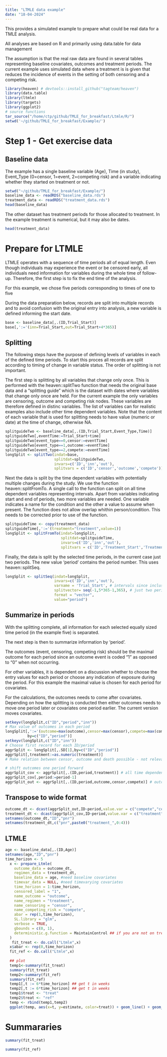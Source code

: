 ```yaml
---
title: "LTMLE data example"
date: "18-04-2024"
---
```


This provides a simulated example to prepare what could be real data for a TMLE analysis.

All analyses are based on R and primarily using data.table for data management

The assumption is that the real raw data are found in several tables representing baseline covariates, outcomes and treatment periods. The current example uses simulated data where a treatment is is given that reduces the incidence of events in the setting of both censoring and a competing risk.


```r
library(heaven) # devtools::install_github("tagteam/heaven")
library(data.table)
library(ltmle)
library(targets)
library(ggplot2)
# source functions
tar_source("/home/ctp/github/TMLE_for_breakfast/Ltmle/R/")
setwd('~/github/TMLE_for_breakfast/Example/')
```
# Step 1 - Get exercise data

## Baseline data
The example has a single baseline variable (Age), Time (in study), Event_Type (0=censor, 1=event, 2=competing risk) and a variable indicating whether they started on treatment or not.

```r
setwd("~/github/TMLE_for_breakfast/Example/")
baseline_data <- readRDS("baseline_data.rds")
treatment_data <- readRDS("treatment_data.rds")
head(baseline_data)
```
The other dataset has treatment periods for those allocated to treatment. In the example treatment is numerical, but it may also be dates.
```r
head(treatment_data)
```
# Prepare for LTMLE
LTMLE operates with a sequence of time periods all of equal length. Even though 
individuals may experience the event or be censored early, all individuals need
information for variables during the whole time of follow-up. Therefore, the first
step is to fix the end time of the analysis. 

For this example, we chose five periods corresponding to times of one to five

During the data preparation below, records are split into multiple records and 
to avoid confusion with the original entry into analysis, a new variable is 
defined informing the start date.

```r
base <- baseline_data[,.(ID,Trial_Start)]
base[,':='(inn=Trial_Start,out=Trial_Start+4*365)]
```
## Splitting
The following steps have the purpose of defining levels of variables in each of 
the defined time periods. To start this proces all records are split according 
to timing of change in variable status. The order of splitting is not important.

The first step is splitting by all variables that change only once. 
This is performed with the heaven::splitTwo function that needs the original 
base data and a "splitting guide" which is the dataset with dates where variables
that change only once are held.  For the current example the only variables are censoring, outcome and competing risk nodes.  These variables are therefore defined in distinc variables. The list of variables can for realistic examples also include other time dependent variables.  Note that the content of each variable that is used for splitting needs to have value (numeric or date) at the time of change, otherwise NA.

```r
splitguideTwo <- baseline_data[,.(ID,Trial_Start,Event_Type,Time)]
splitguideTwo[,eventTime:=Trial_Start+time]
splitguideTwo[event_type==0,censor:=eventTime]
splitguideTwo[event_type==1,outcome:=eventTime]
splitguideTwo[event_type==2,compete:=eventTime]
longSplit <- splitTwo(indat=base,
                      splitdat=splitguideTwo,
                      invars=c('ID','inn','out'),
                      splitvars = c('ID','censor','outcome','compete'))
```

Next the data is split by the time dependent variables with potentially multiple
changes during the study. We use the function heaven::splitFromTo. A single call to the function can split on all time dependent variables representing intervals. Apart from variables indicating start and end of periods, two more variables are needed. One variable indicates a name for the condition and the other a value to assume when present. The function does not allow overlap whithin person/condition. This needs to be corrected prior to use of the function.

```r
splitguideTime <- copy(treatment_data)
splitguideTime[,':='(treatment="treatment",value=1)]
longSplit <- splitFromTo(indat=longSplit,
                         splitdat=splitguideTime,
                         invars=c('ID','inn','out'),
                         splitvars = c('ID','Treatment_Start','Treatment_End','value','treatment'))

```

Finally, the data is split by the selected time periods, in the current case
just two periods. The new value 'period' contains the period number. This uses
heaven::splitSeq.

```r
longSplit <- splitSeq(indat=longSplit,
                      invars=c('ID','inn','out'),
                      varname = 'Trial_Start', # intervals since inclusion in study
                      splitvector= seq(-1,5*365-1,365), # just two periods for the example
                      format = "vector",
                      value="period")
```
## Summarize in periods
With the splitting complete, all information for each selected equally sized time period 
(in the example five) is separated.

The next step is then to summarize information by 'period'. 

The outcomes (event, censoring, competing risk) should be the maximal outcome for each period since an outcome event is coded "1" as opposed to "0" when not occurring.  

For other variables, it is dependent on a discussion whether to choose the entry values
for each period or choose any indication of exposure during the period. For this
example the maximal value is chosen for each period for covariates. 

For the calculations, the outcomes needs to come after covariates. Depending on how the splitting is conducted then either outcomes needs to move one period later or covariates one period earlier.  The current version moves covariates.

```r
setkeyv(longSplit,c("ID","period","inn"))
# Max value of outcomes in each period
longSplit[,':='(outcome=max(outcome),censor=max(censor),compete=max(compete)),
          by=c("ID","period")] 
setkeyv(longSplit,c("ID","inn"))
# Choose first record for each ID/period
aggrSplit <- longSplit[,.SD[1],by=c("ID","period")]
aggrSplit[,treatment:=as.numeric(treatment)]
# Make relation between censor, outcome and death possible - not relevant for REAL data

# shift outcomes one period forward
aggrSplit_cov <- aggrSplit[,.(ID,period,treatment)] # all time dependent variables, here just "treatment"
aggrSplit_cov[,period:=period-1]
aggrSplit_out <- aggrSplit[,.(ID,period,outcome,censor,compete)] # outcomes
```

## Transpose to wide format
```r
outcome_dt <- dcast(aggrSplit_out,ID~period,value.var = c("compete","censor","outcome"))
treatment_dt <- dcast(aggrSplit_cov,ID~period,value.var = c("treatment"))
setnames(outcome_dt,"ID","pnr")
setnames(treatment_dt,c("pnr",paste0("treatment_",0:4)))
```

## LTMLE
```r
age <- baseline_data[,.(ID,Age)]
setnames(age,"ID","pnr")
time_horizon <- 5
  x <- prepare_Ltmle(
    outcome_data = outcome_dt,
    regimen_data = treatment_dt,
    baseline_data = age, #need baseline covariates
    timevar_data = NULL, #need timevarying covariates
    time_horizon = 1:time_horizon,
    censored_label = "1",
    name_outcome = "outcome",
    name_regimen = "treatment",
    name_censoring = "censor",
    name_competing_risk = "compete",
    abar = rep(1,time_horizon),
    SL.library = "glm",
    verbose = TRUE,
    gbounds = c(0, 1),
    deterministic.g.function = MaintainControl ## if you are not on treatment, then you will not be on the treatment at a later data
  )
   fit_treat <- do.call("Ltmle",x)
  x$abar <- rep(0,time_horizon)
  fit_ref <- do.call("Ltmle",x)
  
  ## plot
  temp1<-summary(fit_treat)
  summary(fit_treat)
  temp2<-summary(fit_ref)
  summary(fit_ref)
  temp1[,t := 6*time_horizon] ## get t in weeks
  temp2[,t := 6*time_horizon] ## get t in weeks
  temp1$treat <- "treat"
  temp2$treat <- "ref"
  temp <- rbind(temp1,temp2)
  ggplot(temp, aes(x=t, y=estimate, color=treat)) + geom_line() + geom_point() + xlab("time (months)")+ylab("Probability of an event of type 'Outcome' within t weeks")
```
# Summararies
```r
summary(fit_treat)
```
```r
summary(fit_ref)
```
